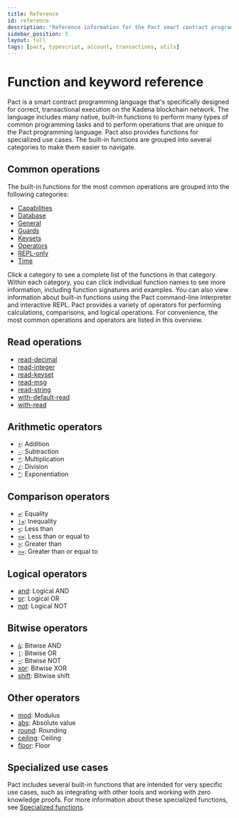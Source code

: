 ```yaml
---
title: Reference
id: reference
description: "Reference information for the Pact smart contract programming langauge, Pact and Kadena command-line programs, client libraries, and developer tools."
sidebar_position: 3
layout: full
tags: [pact, typescript, account, transactions, utils]
---
```


# Function and keyword reference

Pact is a smart contract programming language that's specifically designed for correct, transactional execution on the Kadena blockchain network. 
The language includes many native, built-in functions to perform many types of common programming tasks and to perform operations that are unique to the Pact programming language.
Pact also provides functions for specialized use cases. 
The built-in functions are grouped into several categories to make them easier to navigate.

## Common operations

The built-in functions for the most common operations are grouped into the following categories:

- [Capabilities](/pact-5/Capabilities/0-capability)
- [Database](/pact-5/Database/0-database)
- [General](/pact-5/General/0-general)
- [Guards](/pact-5/Guards/0-guards)
- [Keysets](/pact-5/Keysets/0-keysets)
- [Operators](/pact-5/Operators/0-operators)
- [REPL-only](/pact-5/Repl/0-repl)
- [Time](/pact-5/Time/0-time)

Click a category to see a complete list of the functions in that category.
Within each category, you can click individual function names to see more information, including function signatures and examples.
You can also view information about built-in functions using the Pact command-line interpreter and interactive REPL.
Pact provides a variety of operators for performing calculations, comparisons, and logical operations. 
For convenience, the most common operations and operators are listed in this overview.

## Read operations

- [read-decimal](/pact-5/General/read-decimal)
- [read-integer](/pact-5/General/read-integer)
- [read-keyset](/pact-5/General/read-keyset)
- [read-msg](/pact-5/General/read-msg)
- [read-string](/pact-5/General/read-string)
- [with-default-read](/pact-5/Database/with-default-read)
- [with-read](/pact-5/Database/with-read)

## Arithmetic operators

- [`+`](/pact-5/Operators/add): Addition
- [`-`](/pact-5/Operators/sub): Subtraction
- [`*`](/pact-5/Operators/mult): Multiplication
- [`/`](/pact-5/Operators/div): Division
- [`^`](/pact-5/Operators/exp): Exponentiation

## Comparison operators

- [`=`](/pact-5/Operators/eq): Equality
- [`!=`](/pact-5/Operators/neq): Inequality
- [`<`](/pact-5/Operators/lt): Less than
- [`<=`](/pact-5/Operators/leq): Less than or equal to
- [`>`](/pact-5/Operators/gt): Greater than
- [`>=`](/pact-5/Operators/geq): Greater than or equal to

## Logical operators

- [and](/pact-5/Operators/and): Logical AND
- [or](/pact-5/Operators/or): Logical OR
- [not](/pact-5/Operators/not): Logical NOT

## Bitwise operators
- [`&`](/pact-5/Operators/bitwise-and): Bitwise AND
- [`|`](/pact-5/Operators/bitwise-or): Bitwise OR
- [`~`](/pact-5/Operators/bitwise-reverse): Bitwise NOT
- [xor](/pact-5/Operators/xor): Bitwise XOR
- [shift](/pact-5/Operators/shift): Bitwise shift

## Other operators

- [mod](/pact-5/Operators/mod): Modulus
- [abs](/pact-5/Operators/abs): Absolute value
- [round](/pact-5/General/round): Rounding
- [ceiling](/pact-5/Operators/ceiling): Ceiling
- [floor](/pact-5/Operators/floor): Floor

## Specialized use cases

Pact includes several built-in functions that are intended for very specific use cases, such as integrating with other tools and working with zero knowledge proofs.
For more information about these specialized functions, see [Specialized functions](/pact-5/special-use).